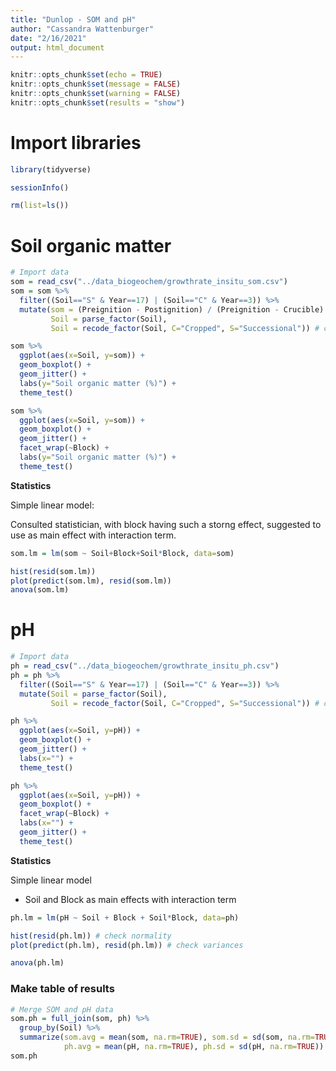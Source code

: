 ```yaml
---
title: "Dunlop - SOM and pH"
author: "Cassandra Wattenburger"
date: "2/16/2021"
output: html_document
---
```


```r
knitr::opts_chunk$set(echo = TRUE)
knitr::opts_chunk$set(message = FALSE)
knitr::opts_chunk$set(warning = FALSE)
knitr::opts_chunk$set(results = "show")
```

# Import libraries

```r
library(tidyverse)

sessionInfo()

rm(list=ls())
```

# Soil organic matter

```r
# Import data
som = read_csv("../data_biogeochem/growthrate_insitu_som.csv")
som = som %>% 
  filter((Soil=="S" & Year==17) | (Soil=="C" & Year==3)) %>%
  mutate(som = (Preignition - Postignition) / (Preignition - Crucible) * 100, # calculate % SOM
         Soil = parse_factor(Soil),
         Soil = recode_factor(Soil, C="Cropped", S="Successional")) # clean up

som %>% 
  ggplot(aes(x=Soil, y=som)) +
  geom_boxplot() +
  geom_jitter() +
  labs(y="Soil organic matter (%)") +
  theme_test()

som %>% 
  ggplot(aes(x=Soil, y=som)) +
  geom_boxplot() +
  geom_jitter() +
  facet_wrap(~Block) +
  labs(y="Soil organic matter (%)") +
  theme_test()
```

**Statistics**

Simple linear model:

Consulted statistician, with block having such a storng effect, suggested to use as main effect with interaction term.

```r
som.lm = lm(som ~ Soil+Block+Soil*Block, data=som)

hist(resid(som.lm))
plot(predict(som.lm), resid(som.lm))
anova(som.lm)
```

# pH

```r
# Import data
ph = read_csv("../data_biogeochem/growthrate_insitu_ph.csv")
ph = ph %>% 
  filter((Soil=="S" & Year==17) | (Soil=="C" & Year==3)) %>%
  mutate(Soil = parse_factor(Soil),
         Soil = recode_factor(Soil, C="Cropped", S="Successional")) # clean up

ph %>% 
  ggplot(aes(x=Soil, y=pH)) +
  geom_boxplot() +
  geom_jitter() +
  labs(x="") +
  theme_test()

ph %>% 
  ggplot(aes(x=Soil, y=pH)) +
  geom_boxplot() +
  facet_wrap(~Block) +
  labs(x="") +
  geom_jitter() +
  theme_test()
```

**Statistics**

Simple linear model

* Soil and Block as main effects with interaction term

```r
ph.lm = lm(pH ~ Soil + Block + Soil*Block, data=ph)

hist(resid(ph.lm)) # check normality
plot(predict(ph.lm), resid(ph.lm)) # check variances

anova(ph.lm)
```

### Make table of results

```r
# Merge SOM and pH data
som.ph = full_join(som, ph) %>%
  group_by(Soil) %>%
  summarize(som.avg = mean(som, na.rm=TRUE), som.sd = sd(som, na.rm=TRUE),
            ph.avg = mean(pH, na.rm=TRUE), ph.sd = sd(pH, na.rm=TRUE))
som.ph
```